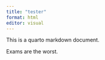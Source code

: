 ```yaml
---
title: "tester"
format: html
editor: visual
---
```

This is a quarto markdown document.

Exams are the worst.



